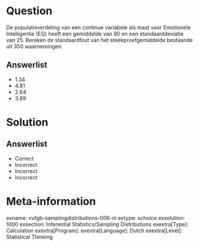 Question
========
  
De populatieverdeling van een continue variabele als maat voor Emotionele Intelligentie (EQ) heeft een gemiddelde van 90 en een standaarddeviatie van 25. Bereken de standaardfout van het steekproefgemiddelde bestaande uit 350 waarnemingen.
  
Answerlist
----------
* 1.34
* 4.81
* 2.64
* 3.89

Solution
========

Answerlist
----------
* Correct
* Incorrect
* Incorrect
* Incorrect

Meta-information
================
exname: vufgb-samplingdistributions-006-nl
extype: schoice
exsolution: 1000
exsection: Inferential Statistics/Sampling Distributions
exextra[Type]: Calculation
exextra[Program]: 
exextra[Language]: Dutch
exextra[Level]: Statistical Thinking